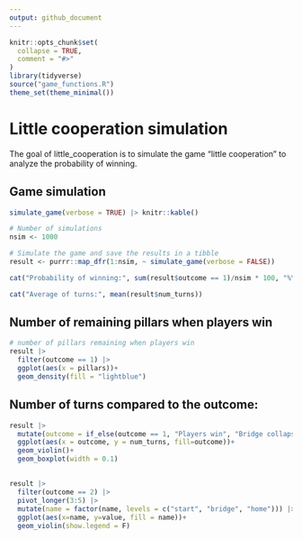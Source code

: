 ```yaml
---
output: github_document
---
```


<!-- README.md is generated from README.Rmd. Please edit that file -->

```r
knitr::opts_chunk$set(
  collapse = TRUE,
  comment = "#>"
)
library(tidyverse)
source("game_functions.R")
theme_set(theme_minimal())
```

# Little cooperation simulation


The goal of little_cooperation is to simulate the game "little cooperation" to analyze the probability of winning.

## Game simulation

```r
simulate_game(verbose = TRUE) |> knitr::kable()
```


```r

# Number of simulations
nsim <- 1000

# Simulate the game and save the results in a tibble
result <- purrr::map_dfr(1:nsim, ~ simulate_game(verbose = FALSE))

cat("Probability of winning:", sum(result$outcome == 1)/nsim * 100, "%\n")

cat("Average of turns:", mean(result$num_turns))

```
## Number of remaining pillars when players win

```r

# number of pillars remaining when players win
result |>
  filter(outcome == 1) |>
  ggplot(aes(x = pillars))+
  geom_density(fill = "lightblue")
```

## Number of turns compared to the outcome:

```r
result |>
  mutate(outcome = if_else(outcome == 1, "Players win", "Bridge collapses")) |>
  ggplot(aes(x = outcome, y = num_turns, fill=outcome))+
  geom_violin()+
  geom_boxplot(width = 0.1)

```

##

```r
result |>
  filter(outcome == 2) |>
  pivot_longer(3:5) |>
  mutate(name = factor(name, levels = c("start", "bridge", "home"))) |> 
  ggplot(aes(x=name, y=value, fill = name))+
  geom_violin(show.legend = F)

```


